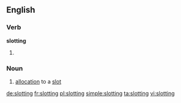 ==English==

===Verb===
'''slotting'''

# {{present participle of|slot}}

===Noun===
{{en-noun}}

# [[allocation]] to a [[slot]]

[[de:slotting]]
[[fr:slotting]]
[[pl:slotting]]
[[simple:slotting]]
[[ta:slotting]]
[[vi:slotting]]